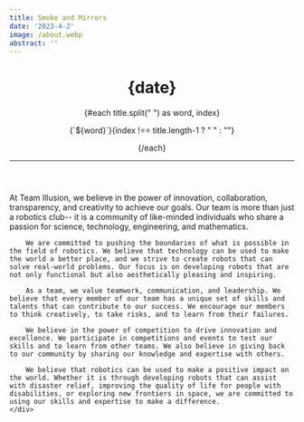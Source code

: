 ```yaml
---
title: Smoke and Mirrors
date: '2023-4-2'
image: /about.webp
abstract: ''
---
```

<script>
</script>

<Background text="ABOUTUS"/>
<div class="h-screen w-screen px-0 m-0" style="font-family: Inter">
    <header class="mx-auto flex flex-col items-center text-white lg:max-w-screen-xl w-screen" style={`background-image: linear-gradient(rgba(0, 0, 0, 0.5), rgba(0, 0, 0, 0.5)), linear-gradient(rgba(2, 0, 36, 0) 0%, rgb(0, 0, 0) 100%), url(${image})`}>
        <div class="text-left w-2/3 mt-20">
            <h1 class="text-2xl my-0">{date}</h1>
            <div class="rise-wrapper whitespace-pre w-fit font-800 -spacing-1 text-purple">
                {#each title.split(" ") as word, index}
                    <p class="rise-anim md:inline-flex block text-7xl my-0 font-800 -spacing-3 mt-6" style={`--delay: ${index * 200 + 100}ms`}
                        >{`${word}`}{index !== title.length-1 ? " " : ""}</p>
				{/each}
            </div>
            <hr class="my-10 border-neutral-700"/>
        </div>
    </header>
    <div class="prose text-xl text-white w-1/3 mx-auto">
        At Team Illusion, we believe in the power of innovation, collaboration, transparency, and creativity to achieve our goals. Our team is more than just a robotics club-- it is a community of like-minded individuals who share a passion for science, technology, engineering, and mathematics.

        We are committed to pushing the boundaries of what is possible in the field of robotics. We believe that technology can be used to make the world a better place, and we strive to create robots that can solve real-world problems. Our focus is on developing robots that are not only functional but also aesthetically pleasing and inspiring.

        As a team, we value teamwork, communication, and leadership. We believe that every member of our team has a unique set of skills and talents that can contribute to our success. We encourage our members to think creatively, to take risks, and to learn from their failures.

        We believe in the power of competition to drive innovation and excellence. We participate in competitions and events to test our skills and to learn from other teams. We also believe in giving back to our community by sharing our knowledge and expertise with others.

        We believe that robotics can be used to make a positive impact on the world. Whether it is through developing robots that can assist with disaster relief, improving the quality of life for people with disabilities, or exploring new frontiers in space, we are committed to using our skills and expertise to make a difference.
    </div>
</div>
